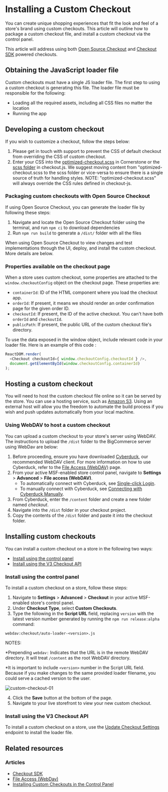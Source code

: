 # Installing a Custom Checkout

You can create unique shopping experiences that fit the look and feel of a store's brand using custom checkouts. This article will outline how to package a custom checkout file, and install a custom checkout via the control panel.

This article will address using both [Open Source Checkout](https://github.com/bigcommerce/checkout-js) and [Checkout SDK](https://github.com/bigcommerce/checkout-sdk-js) powered checkouts.

## Obtaining the JavaScript loader file
Custom checkouts must have a single JS loader file. The first step to using a custom checkout is generating this file. The loader file must be responsible for the following:

* Loading all the required assets, including all CSS files no matter the location
* Running the app

## Developing a custom checkout

If you wish to customize a checkout, follow the steps below:

1. Please get in touch with support to prevent the CSS of default checkout from overriding the CSS of custom checkout. 
2. Enter your CSS into the [optimized-checkout.scss](https://github.com/bigcommerce/cornerstone/blob/master/assets/scss/optimized-checkout.scss) in Cornerstone or the [scss folder](https://github.com/bigcommerce/checkout-js/tree/master/src/scss) in checkout.js. We suggest moving content from "optimized-checkout.scss to the scss folder or vice-versa to ensure there is a single source of truth for handling styles. NOTE: "optimized-checkout.scss" will always override the CSS rules defined in checkout-js.

### Packaging custom checkouts with Open Source Checkout

If using Open Source Checkout, you can generate the loader file by following these steps:

1. Navigate and locate the Open Source Checkout folder using the terminal, and run `npm ci` to download dependencies
2. Run `npm run build` to generate a `/dist/` folder with all the files

When using Open Source Checkout to view changes and test implementations through the UI, deploy, and install the custom checkout. More details are below.

### Properties available on the checkout page
When a store uses custom checkout, some properties are attached to the `window.checkoutConfig` object on the checkout page. These properties are:

* `containerId`: ID of the HTML component where you load the checkout app.
* `orderId`: If present, it means we should render an order confirmation page for the given order ID.
* `checkoutId`: If present, the ID of the active checkout. You can't have both `orderId` and `checkoutId`.
* `publicPath`: If present, the public URL of the custom checkout file's directory.

To use the data exposed in the window object, include relevant code in your loader file. Here is an example of this code :

```js showLineNumbers copy
ReactDOM.render(
  <Checkout checkoutId={ window.checkoutConfig.checkoutId } />,
  document.getElementById(window.checkoutConfig.containerId)
);
```

## Hosting a custom checkout

You will need to host the custom checkout file online so it can be served by the store. You can use a hosting service, such as [Amazon S3](https://aws.amazon.com/s3/). Using an external host will allow you the freedom to automate the build process if you wish and push updates automatically from your local machine.

### Using WebDAV to host a custom checkout

You can upload a custom checkout to your store's server using WebDAV. The instructions to upload the `/dist` folder to the BigCommerce server using WebDav are below:

1. Before proceeding, ensure you have downloaded [Cyberduck](https://cyberduck.io/), our recommended WebDAV client. For more information on how to use Cyberduck, refer to the [File Access (WebDAV)](https://support.bigcommerce.com/s/article/File-Access-WebDAV) page.
2. From your active MSF-enabled store control panel, navigate to **Settings** > **Advanced** > **File access (WebDAV)**.
    - To automatically connect with Cyberduck, see [Single-click Login](https://support.bigcommerce.com/s/article/File-Access-WebDAV#login).
    - To manually connect with Cyberduck, see [Connecting with Cyberduck Manually](https://support.bigcommerce.com/s/article/File-Access-WebDAV#manual).
3. From Cyberduck, enter the `/content` folder and create a new folder named *checkout*.
4. Navigate into the `/dist` folder in your checkout project.
5. Copy the contents of the `/dist` folder and paste it into the checkout folder.

## Installing custom checkouts  

You can install a custom checkout on a store in the following two ways:

* [Install using the control panel](#install-using-the-control-panel)
* [Install using the V3 Checkout API](#install-using-the-v3-checkout-api)


### Install using the control panel
To install a custom checkout on a store, follow these steps:

1. Navigate to **Settings** > **Advanced** > **Checkout** in your active MSF-enabled store's control panel.
2. Under **Checkout Type**, select **Custom Checkouts**.
3. Type the following in the **Script URL** field, replacing `version` with the latest version number generated by running the `npm run release:alpha` command:
  ```
  webdav:checkout/auto-loader-<version>.js
  ```
  NOTES:
  
  *Prepending `webdav:` Indicates that the URL is in the remote WebDAV directory. It will treat `/content` as the root WebDAV directory.
  
  *It is important to include `<version>` number in the Script URL field. Because if you make changes to the same provided loader filename, you could serve a cached version to the user.
  
  ![custom-checkout-01](https://storage.googleapis.com/bigcommerce-production-dev-center/images/custom-checkout-01.png "Custom Checkout")
 
4. Click the **Save** button at the bottom of the page.
5. Navigate to your live storefront to view your new custom checkout.

### Install using the V3 Checkout API

To install a custom checkout on a store, use the [Update Checkout Settings](/docs/rest-management/checkouts/checkout-settings#update-checkout-settings) endpoint to install the loader file.
  
## Related resources

### Articles
- [Checkout SDK](/stencil-docs/customizing-checkout/checkout-sdk)
- [File Access (WebDav)](https://support.bigcommerce.com/s/article/File-Access-WebDAV)
- [Installing Custom Checkouts in the Control Panel](https://support.bigcommerce.com/s/blog-article/aAn4O000000CdFGSA0/installing-custom-checkouts-in-the-control-panel)
